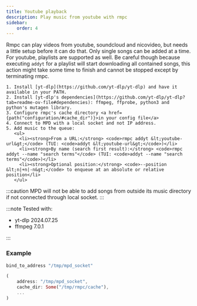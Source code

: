 ```yaml
---
title: Youtube playback
description: Play music from youtube with rmpc
sidebar:
    order: 4
---
```



Rmpc can play videos from youtube, soundcloud and nicovideo, but needs a little setup before it
can do that. Only single songs can be added at a time.
For youtube, playlists are supported as well. Be careful though because executing `addyt` for
a playlist will start downloading all contained songs, this action might take some time to finish
and cannot be stopped except by terminating rmpc.

<Steps>

    1. Install [yt-dlp](https://github.com/yt-dlp/yt-dlp) and have it available in your PATH.
    2. Install [yt-dlp's dependencies](https://github.com/yt-dlp/yt-dlp?tab=readme-ov-file#dependencies): ffmpeg, ffprobe, python3 and python's mutagen library.
    3. Configure rmpc's cache directory <a href={path("configuration/#cache_dir")}>in your config file</a>
    4. Connect to MPD with a local socket and not IP address.
    5. Add music to the queue:
       <ul>
         <li><strong>From a URL:</strong> <code>rmpc addyt &lt;youtube-url&gt;</code> (TUI: <code>addyt &lt;youtube-url&gt;</code>)</li>
         <li><strong>By name (search first result):</strong> <code>rmpc addyt --name "search terms"</code> (TUI: <code>addyt --name "search terms"</code>)</li>
         <li><strong>Optional position:</strong> <code>--position &lt;n|+n|-n&gt;</code> to enqueue at an absolute or relative position</li>
       </ul>

</Steps>

:::caution
MPD will not be able to add songs from outside its music directory if not connected through local socket.
:::

:::note
Tested with:

- yt-dlp 2024.07.25
- ffmpeg 7.0.1

:::

### Example

```bash title=mpd.conf frame=terminal
bind_to_address "/tmp/mpd_socket"
```

```rust title=rmpc/config.ron frame=terminal
(
    address: "/tmp/mpd_socket",
    cache_dir: Some("/tmp/rmpc/cache"),
    ...
)

```
